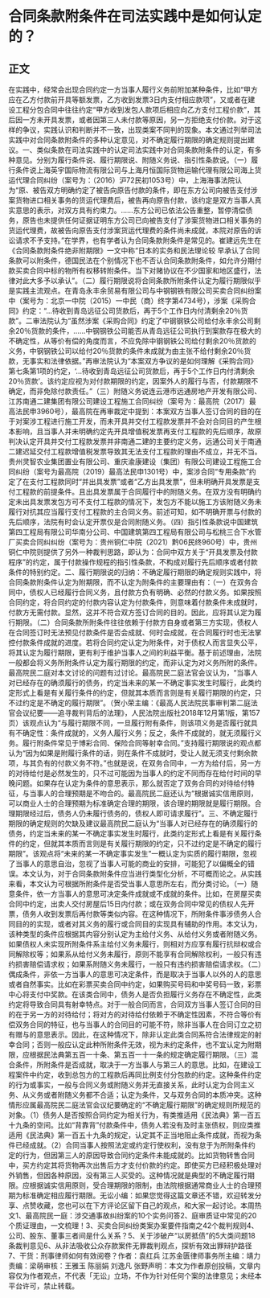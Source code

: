 # 合同条款附条件在司法实践中是如何认定的？
## 正文
在实践中，经常会出现合同约定一方当事人履行义务前附加某种条件，比如“甲方应在乙方付款前开具等额发票，乙方收到发票3日内支付相应款项”，又或者在建设工程分包合同中往往约定“甲方收到发包人款项后相应向乙方支付工程价款”，其后因一方未开具发票，或者因第三人未付款等原因，另一方拒绝支付价款。对于这样的争议，实践认识和判断并不一致，出现类案不同判的现象。本文通过列举司法实践中对合同条款附条件的多种认定意见，对不确定履行期限的确定规则提出建议。一、类似条款在司法实践中的认定司法实践中对合同条款附条件的认定，有多种意见。分别为履行条件说、履行期限说、附随义务说、指引性条款说。（一）履行条件说上海英宇国际物流有限公司与上海月恒国际货物运输代理有限公司海上货运代理合同纠纷（案号为：（2016）沪72民初1053号）中，上海海事法院认为“原、被告双方明确约定了被告向原告付款的条件，即在东方公司向被告支付涉案货物进口相关事务的货运代理费后，被告再向原告付款，该约定是双方当事人真实意思的表示，对双方具有约束力。……东方公司已依法公告重整，暂停清偿债务，原告也未提供任何证据证明东方公司已向被告支付了涉案货物进口相关事务的货运代理费，故被告向原告支付涉案货运代理费的条件尚未成就，本院对原告的诉讼请求不予支持。”在学界，也有学者认为合同条款附条件是常见的。崔建远先生在《合同条款附条件绝非附期限》一文中称“日本的实务和民法理论较 早承认了合同条款可以附条件，德国民法在个别情况下也不否认合同条款附条件，如允许分期付款买卖合同中标的物所有权移转附条件。当下对赌协议在不少国家和地区盛行，法律对此大多予以承认”。（二）履行期限说将合同条款所附条件认定为履行期限似乎是实践主流观点。在青岛永丰余贸易有限公司与中钢钢铁有限公司买卖合同纠纷案中（案号为：北京一中院（2015）一中民（商）终字第4734号），涉案《采购合同》约定：“…待收到青岛远征公司货款后，再于5个工作日内付清剩余20％货款”。二审法院认为“虽然涉案《采购合同》约定了中钢钢铁公司给付永丰余公司剩余20％货款的条件，……中钢钢铁公司能否从青岛远征公司执行到案款存在极大的不确定性，从等价有偿的角度而言，不应免除中钢钢铁公司给付剩余20％货款的义务，中钢钢铁公司以给付20％货款的条件未成就为由主张不给付剩余20％货款，无事实和法律依据。”再审法院认为“本案双方争议的是如何理解《采购合同》第七条第1项的约定，‘…待收到青岛远征公司货款后，再于5个工作日内付清剩余20％货款’。该约定应视为对付款期限的约定，因案外人的履行与否，付款期限不确定，而非免除付款责任。”（三）附随义务说连云港市远通房地产开发有限公司、江苏南通二建集团有限公司建设工程施工合同纠纷（案号为：最高院（2017）最高法民申3960号），最高院在再审裁定中提到：本案双方当事人签订合同的目的在于对案涉工程进行施工开发，而未开具并交付工程款发票并不会对合同目的产生根本影响，且当事人并未明确约定先开具增值税发票再支付工程款的先后顺序，故原判决认定开具并交付工程款发票并非南通二建的主要约定义务，远通公司关于南通二建迟延交付工程款增值税发票导致其无法支付工程款的理由不成立，并无不当。贵州灵智农业集团置业有限公司、重庆渝康建设（集团）有限公司建设工程施工合同纠纷（案号为最高院（2019）最高法民申1301号）中，案涉合同“专用条款”约定了在支付工程款同时“并出具发票”或者“乙方出具发票”，但未明确开具发票是支付工程款的前提条件。且出具发票属于合同履行中的附随义务。在双方没有明确约定未出具发票发包方可不支付工程款的情况下，发包方不能以施工方该附随义务未履行对抗其应当履行支付工程款的主合同义务。前述可知，如不明确开票与付款的先后顺序，法院有时会认定开票仅是合同附随义务。（四）指引性条款说中国建筑第四工程局有限公司华南分公司、中国建筑第四工程局有限公司与松桃三合下水管厂买卖合同纠纠纷（案号为：贵州铜仁中院（2021）黔06民终960号）中，贵州铜仁中院则提供了另外一种裁判思路，即认为：合同中双方关于“开具发票及付款程序”的约定，属于付款操作规程的指引性条款，不构成对履行先后顺序或者付款条件的特别约定。二、履行期限说的归纳：不确定履行期限的确定规则实践中，将合同条款附条件认定为附期限，而不认定为附条件的主要理由有：（一）在双务合同中，债权人已经履行合同义务，且付款方负有明确、必然的付款义务。如果按照合同约定，将合同约定的付款内容认定为付款条件，则意味着付款条件未成就时，付款方无需付款。显然，这并不符合双方签订合同的目的。因此，应将其认定为履行期限。（二）合同条款所附条件往往依赖于付款方自身或者第三方实现，债权人在合同签订时无法预见付款条件是否会成就、何时会成就，在合同履行时也无法掌控付款条件成就的进度。若将合同约定认定为附条件，对于债权人而言显失公平，将其认定为履行期限，更有利于维护当事人之间的利益平衡。基于前述理由，法院一般都会将义务所附条件认定为履行期限的约定，而非认定为对义务所附的条件。最高院民二庭对本文讨论的问题有过讨论。最高院民二庭法官会议认为，“当事人对已经存在的确须履行的债务，约定当未来的某一不确定事实发生时履行，此类约定形式上看是有关履行条件的约定，但就其本质而言则是有关履行期限的约定，只不过约定是不确定的履行期限”。（贺小荣主编：《最高人民法院民事审判第二庭法官会议纪要——追寻裁判背后的法理》，人民法院出版社2018年12月第1版，第157页）该观点认为“与履行期限不同，一旦履行附有条件，则该项义务是否履行就具有不确定性：条件成就的，义务人履行义务；反之，条件不成就的，就无须履行义务。履行附条件常见于博彩合同、保险合同等射幸合同。”支持履行期限说的观点都认为“因为如果是附履行条件的话，则在条件不成就时，受让人就无须支付剩余款项，与其负有的付款义务不符。”也就是说，在双务合同中，一方为给付后，另一方的对待给付是必然发生的，只不过可能因为当事人的约定不同而存在给付时间的早晚问题。如果存在认定为条件的意思表示，那么就否定了双务合同的对待给付特征，与当事人的合理预期是不吻合的。最高院民二庭还认为“根据诚实信用原则，可以商业人士的合理预期为标准确定合理的期限，该合理的期限就是履行期限。合理期限经过后，债务人仍未履行债务的，债权人即可请求履行”。三、不确定履行期限的确定规则的欠缺及建议最高院民二庭认为“当事人对已经存在的确须履行的债务，约定当未来的某一不确定事实发生时履行，此类约定形式上看是有关履行条件的约定，但就其本质而言则是有关履行期限的约定，只不过约定是不确定的履行期限”。该观点将“未来的某一不确定事实发生”一概认定为实质的履行期限，忽视了当事人的意思自治，忽视了当事人可能的商业的安排，可能犯了以偏概全的错误。本文认为，对于合同条款附条件应当进行类型化分析，不可概而论之。从实践来看，本文认为可根据所附条件是否受当事人意思所左右，而分类讨论。（一）随意条件，依一方当事人的意思可决定条件成就或不成就的条件。比如，在房屋买卖合同中约定，出卖人交付房屋后15日内付款；或在双务合同中常见的债权人先开票，债务人收到发票后再付款等类似内容。在这种情况下，所附条件事涉债务人合同目的的实现，或者对其义务的履行或合同目的实现具有辅助的作用。本文认为，该种类型的条件应根据其内容分别认定为主给付义务、从给付义务或者附随义务。如果债权人未实现所附条件系主给付义务未履行，则相对方应享有履行抗辩权或合同解除权等；如果系从给付义务未履行，原则不能享有合同解除权利，一般只有违约损害赔偿请求权；如果系附随义务未履行，一般只有违约损害赔偿请求权。（二）偶成条件，非依一方当事人的意思可决定条件，而是取决于当事人以外的人的意思或者自然事实。比如在彩票买卖合同中约定，如果购买号码和中奖号码一致，彩票中心将支付中奖款。在该类合同中，债务人是否负担履行义务存在不确定性，此类约定将导致合同具有射幸特点。对于一般合同而言，合同双方当事人签订合同的目的在于另一方的对待给付；将对方的对待给付依赖于不确定性因素，不符合等价有偿双务合同的特征，也与当事人的合同目的可能不符，除非当事人在合同订立之初有赠与的意思表示。因此，在这种情况下，除非认定此类合同系符合法律规定的射幸合同；否则一般应认定此种所附条件无效，视为未约定条件，也不宜认定为附期限，应根据民法典第五百一十条、第五百一十一条的规定确定履行期限。（三）混合条件，所附条件是否成就，取决于一方当事人与第三人的意思。比如，在建设工程案件中约定，收到总包方的工程款后再同比例支付分包款的约定。这种条件约定的行为或事实，一般与合同义务或附随义务并无直接关系，此时认定为合同主义务、从义务或者附随义务都不合适；认定为条件，又与双务合同的本质冲突。这种情形应属最高院民二庭法官会议纪要确定的“不确定履行期限”的确定规则所规范的对象。（1）债务人是否按照合同约定为相关行为，有类推适用《民法典》第一百五十九条的空间。比如“背靠背”付款条件中，债务人若没有及时主张债权，则应类推适用《民法典》第一百五十九条的规定，认定其不正当地阻止条件成就，而视为条件已经成就。（2）合同当事人按照法定或约定行使权利，没有怠于为所附条件约定的行为，但因第三人的原因导致合同约定条件未能成就的。比如货物转售合同中，买方约定其将货物再次出售后方才支付价款的约定。即使买方已经积极处理对外销售，但因各种原因，没有第三人买受的。这种情况就是典型的不确定履行期限。应根据诚实信用原则，受合理期限的限制，由法院根据通常商业人士的合理预期为标准确定相应履行期限。无讼小编：如果您觉得这篇文章还不错，欢迎转发分享、点赞收藏，您也可以在下方评论区留下自己的观点，和大家一起讨论。本周热文1、最高院民一庭：涉交通事故纠纷案的10个实务问答2、庭审质证中常见的20个质证理由，一文梳理！3、买卖合同纠纷类案办案要件指南之42个裁判规则4、公司、股东、董事三者间是什么关系？5、关于涉破产“以房抵债”的5大类问题18条裁判意见6、从非法吸收公众存款案件无罪裁判观点，探析有效出罪辩护路径7、干货：刑事律师如何有效阅卷？作者：袁红兵 江苏金匮律师事务所主编：靖力责编：梁萌审核：王雅玉 陈丽娟 刘逸凡 张野声明：本文为作者原创投稿，文章内容仅为作者观点，不代表「无讼」立场，不作为针对任何个案的法律意见；未经本平台许可，禁止转载。